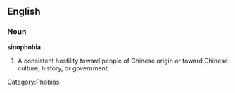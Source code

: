 ==English==

===Noun===
{{wikipedia}}
'''sinophobia'''

#A consistent hostility toward people of Chinese origin or toward Chinese culture, history, or government.

[[Category:Phobias]]